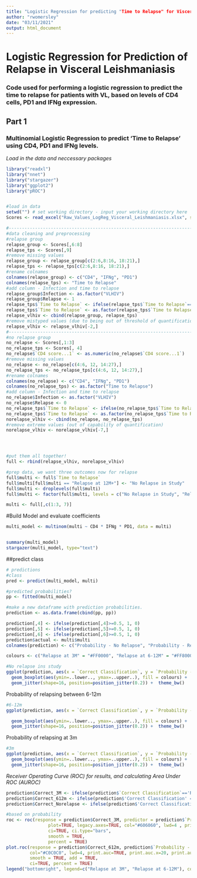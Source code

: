 ```yaml
---
title: "Logistic Regression for predicting "Time to Relapse" for Visceral Leishmaniasis individuals
author: "rwomersley"
date: "03/11/2021"
output: html_document
---
```

# Logistic Regression for Prediction of Relapse in Visceral Leishmaniasis
### Code used for performing a logistic regression to predict the time to relapse for patients with VL, based on levels of CD4 cells, PD1 and IFNg expression.

## Part 1
### Multinomial Logistic Regression to predict 'Time to Relapse' using CD4, PD1 and IFNg levels.
*Load in the data and neccessary packages*
```r
library("readxl")
library("nnet")
library("stargazer")
library("ggplot2")
library("pROC")


#load in data
setwd("") # set working directory - input your working directory here
Scores <- read_excel("Raw_Values_LogReg_Visceral_Leishmaniasis.xlsx", sheet = "Score", skip = 1)

#--------------------------------------------------------------------------------
#data cleaning and preprocessing
#relapse group
relapse_group <- Scores[,6:8]
relapse_tps <- Scores[,9] 
#remove missing values
relapse_group <- relapse_group[c(2:6,8:16, 18:21),]
relapse_tps <- relapse_tps[c(2:6,8:16, 18:21),]
#rename colnames 
colnames(relapse_group) <- c("CD4", "IFNg", "PD1")
colnames(relapse_tps) <- "Time to Relapse"
#add column - Infection and time to relapse
relapse_group$Infection <- as.factor("VLHIV")
relapse_group$Relapse <- 1
relapse_tps$`Time to Relapse` <- ifelse(relapse_tps$`Time to Relapse`=="12m", "Relapse at 6-12M", "Relapse at 3M")
relapse_tps$`Time to Relapse` <- as.factor(relapse_tps$`Time to Relapse`)
relapse_vlhiv <- cbind(relapse_group, relapse_tps)
#remove mistyped values (due to being out of threshold of quantification)
relapse_vlhiv <- relapse_vlhiv[-2,] 
#--------------------------------------------------------------------------------
#no relapse group
no_relapse <- Scores[,1:3]
no_relapse_tps <- Scores[, 4]
no_relapse$`CD4 score...1` <- as.numeric(no_relapse$`CD4 score...1`)
#remove missing values
no_relapse <- no_relapse[c(4:6, 12, 14:27),]
no_relapse_tps <- no_relapse_tps[c(4:6, 12, 14:27),]
#rename colnames 
colnames(no_relapse) <- c("CD4", "IFNg", "PD1")
colnames(no_relapse_tps) <- as.factor("Time to Relapse")
#add column - Infection and time to relapse
no_relapse$Infection <- as.factor("VLHIV")
no_relapse$Relapse <- 0
no_relapse_tps$`Time to Relapse` <- ifelse(no_relapse_tps$`Time to Relapse`=="relapsedafter 6-12 months and before 3 years3 year", "Relapse at 12M+", "No Relapse in Study")
no_relapse_tps$`Time to Relapse` <- as.factor(no_relapse_tps$`Time to Relapse`)
norelapse_vlhiv <- cbind(no_relapse, no_relapse_tps)
#remove extreme values (out of capability of quantification)
norelapse_vlhiv <- norelapse_vlhiv[-7,] 




#put them all together! 
full <- rbind(relapse_vlhiv, norelapse_vlhiv)

#prep data, we want three outcomes now for relapse
full$multi <- full$`Time to Relapse`
full$multi[full$multi == "Relapse at 12M+"] <- "No Relapse in Study"
full$multi <- droplevels(full$multi)
full$multi <- factor(full$multi, levels = c("No Relapse in Study", "Relapse at 6-12M", "Relapse at 3M"))

multi <- full[,c(1:3, 7)]

```

#Build Model and evaluate coefficients

```r
multi_model <- multinom(multi ~ CD4 * IFNg * PD1, data = multi)


summary(multi_model)
stargazer(multi_model, type="text")

```

##predict class
```r
# predictions
#class
pred <- predict(multi_model, multi)

#predicted probabilities?
pp <- fitted(multi_model)

#make a new dataframe with prediction probabilities. 
prediction <- as.data.frame(cbind(pp, pp))

prediction[,4] <- ifelse(prediction[,4]>=0.5, 1, 0)
prediction[,5] <- ifelse(prediction[,5]>=0.5, 1, 0)
prediction[,6] <- ifelse(prediction[,6]>=0.5, 1, 0)
prediction$actual <- multi$multi
colnames(prediction) <- c("Probability - No Relapse", "Probability - Relapse at 6-12M", "Probability - Relapse at 3M", "Predict - No Relapse", "Predict - Relapse at 6-12M", "Predict - Relapse at 3M", "Correct Classification")

colours <- c("Relapse at 3M" = "#FF0000", "Relapse at 6-12M" = "#FF8000", "No Relapse in Study" = "#0000FF")

#No relapse ins study
ggplot(prediction, aes(x = `Correct Classification`, y = `Probability - No Relapse`)) + geom_boxplot( linetype = "dotted") +
  geom_boxplot(aes(ymin=..lower.., ymax=..upper..), fill = colours) +
  geom_jitter(shape=16, position=position_jitter(0.2)) +  theme_bw()
```


Probability of relapsing between 6-12m
```r
#6-12m
ggplot(prediction, aes(x = `Correct Classification`, y = `Probability - Relapse at 6-12M`)) + geom_boxplot( linetype = "dotted") +

  geom_boxplot(aes(ymin=..lower.., ymax=..upper..), fill = colours) +
  geom_jitter(shape=16, position=position_jitter(0.2)) +  theme_bw()
```


Probability of relapsing at 3m
```r
#3m
ggplot(prediction, aes(x = `Correct Classification`, y = `Probability - Relapse at 3M`)) + geom_boxplot( linetype = "dotted") +
  geom_boxplot(aes(ymin=..lower.., ymax=..upper..), fill = colours) +
  geom_jitter(shape=16, position=position_jitter(0.2)) +  theme_bw()
```

*Receiver Operating Curve (ROC) for results, and calculating Area Under ROC (AUROC)*
```r
prediction$Correct_3M <- ifelse(prediction$`Correct Classification`=='Relapse at 3M', 1,0)
prediction$Correct_612m <- ifelse(prediction$'Correct Classification' == 'Relapse at 6-12M', 1, 0)
prediction$Correct_Norelapse <- ifelse(prediction$'Correct Classification' == 'No Relapse in Study', 1, 0)

#based on probability
roc <- roc(response = prediction$Correct_3M, predictor = prediction$`Probability - Relapse at 3M`, 
                plot=TRUE, legacy.axes=TRUE, col="#606060", lwd=4 , print.auc=TRUE, print.auc.x=20, 
                ci=TRUE, ci.type="bars", 
                smooth = TRUE,
                percent = TRUE)
plot.roc(response = prediction$Correct_612m, prediction$`Probability - Relapse at 6-12M`, 
         col="#C0C0C0", lwd=4, print.auc=TRUE, print.auc.x=20, print.auc.y=45, 
         smooth = TRUE, add = TRUE,
         ci=TRUE, percent = TRUE)
legend("bottomright", legend=c("Relapse at 3M", "Relapse at 6-12M"), col=c("#606060", "#C0C0C0"), lwd=4)
```













